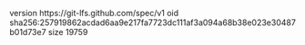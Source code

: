 version https://git-lfs.github.com/spec/v1
oid sha256:257919862acdad6aa9e217fa7723dc111af3a094a68b38e023e30487b01d73e7
size 19759
